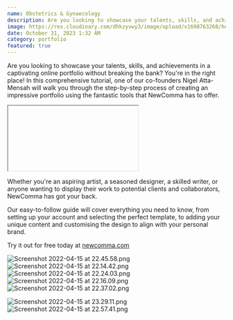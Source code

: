 ```yaml
---
name: Obstetrics & Gynaecology
description: Are you looking to showcase your talents, skills, and achievements in a captivating online portfolio without breaking the bank?
image: https://res.cloudinary.com/dhkzyvwy3/image/upload/v1698763268/help-center/create-portfolio-free-newcomma/yhqkgriiximtv7mvgxya.jpg
date: October 31, 2023 1:32 AM
category: portfolio
featured: true
---
```


Are you looking to showcase your talents, skills, and achievements in a captivating online portfolio without
breaking the bank? You're in the right place! In this comprehensive tutorial,
one of our co-founders Nigel Atta-Mensah will walk you through the step-by-step
process of creating an impressive portfolio using the fantastic tools that
NewComma has to offer.

<iframe

src="https://www.youtube.com/embed/5HCpTnwNcT8"
title="Build a FREE Online Creative Portfolio &amp; Secure New Clients [FULL TUTORIAL]"
frameborder="0"
allow="accelerometer; autoplay; clipboard-write; encrypted-media; gyroscope; picture-in-picture; web-share"
allowfullscreen

> </iframe>

Whether you're an aspiring artist, a seasoned designer, a skilled writer, or
anyone wanting to display their work to potential clients and collaborators,
NewComma has got your back.

Our easy-to-follow guide will cover everything you need to know, from setting up your account and selecting the perfect template, to adding your unique content and customising the design to align with your personal brand.

Try it out for free today at [newcomma.com](newcomma.com)

![Screenshot 2022-04-15 at 22.45.58.png](https://res.cloudinary.com/dhkzyvwy3/image/upload/v1698762046/help-center/how-to-add-a-project-on-newcomma/tbltzfippfqbcu5cwdv5.png)
![Screenshot 2022-04-15 at 22.14.42.png](https://res.cloudinary.com/dhkzyvwy3/image/upload/v1698762043/help-center/how-to-add-a-project-on-newcomma/vpwhusyetvrfsii7ruhi.png)
![Screenshot 2022-04-15 at 22.24.03.png](https://res.cloudinary.com/dhkzyvwy3/image/upload/v1698762047/help-center/how-to-add-a-project-on-newcomma/nak3jmtjbukmti9imecb.png)
![Screenshot 2022-04-15 at 22.16.09.png](https://res.cloudinary.com/dhkzyvwy3/image/upload/v1698762047/help-center/how-to-add-a-project-on-newcomma/yhgmioqpdxguepvswrck.png)
![Screenshot 2022-04-15 at 22.37.02.png](https://res.cloudinary.com/dhkzyvwy3/image/upload/v1698762047/help-center/how-to-add-a-project-on-newcomma/xmq5tyabwztbh7yvbn1k.png)

![Screenshot 2022-04-15 at 23.29.11.png](https://res.cloudinary.com/dhkzyvwy3/image/upload/v1698762043/help-center/how-to-add-a-project-on-newcomma/vpwhusyetvrfsii7ruhi.png)
![Screenshot 2022-04-15 at 22.57.41.png](https://res.cloudinary.com/dhkzyvwy3/image/upload/v1698762046/help-center/how-to-add-a-project-on-newcomma/gkv3bpp8vcirhospvtyu.png)

